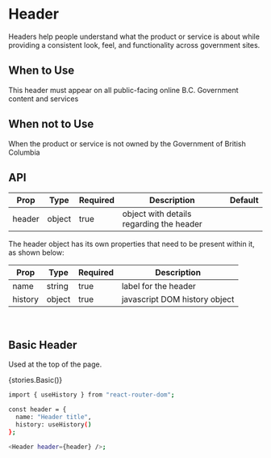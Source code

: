 
<Meta title="Header" component={Header} />

# Header

Headers help people understand what the product or service is about while providing a consistent
look, feel, and functionality across government sites.

## When to Use

This header must appear on all public-facing online B.C. Government content and services

## When not to Use

When the product or service is not owned by the Government of British Columbia

## API

| Prop   | Type   | Required | Description                              | Default |
| ------ | ------ | -------- | ---------------------------------------- | ------- |
| header | object | true     | object with details regarding the header |         |

The header object has its own properties that need to be present within it, as shown below:

| Prop    | Type   | Required | Description                   |
| ------- | ------ | -------- | ----------------------------- |
| name    | string | true     | label for the header          |
| history | object | true     | javascript DOM history object |

<br />

## Basic Header

Used at the top of the page.

<Story name="Basic Header">{stories.Basic()}</Story>

```bash
import { useHistory } from "react-router-dom";

const header = {
  name: "Header title",
  history: useHistory()
};

<Header header={header} />;
```
